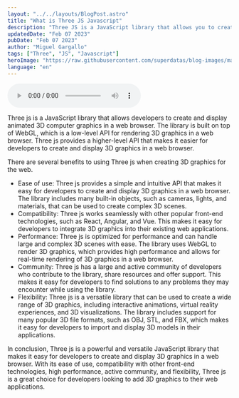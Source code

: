 ```yaml
---
layout: "../../layouts/BlogPost.astro"
title: "What is Three JS Javascript"
description: "Three JS is a JavaScript library that allows you to create 3D graphics in the browser. It is a powerful tool for creating interactive 3D graphics, and it is used by many popular websites and applications."
updatedDate: "Feb 07 2023"
pubDate: "Feb 07 2023"
author: "Miguel Gargallo"
tags: ["Three", "JS", "Javascript"]
heroImage: "https://raw.githubusercontent.com/superdatas/blog-images/main/ai-advancement-science.png"
language: "en"
---
```


<audio controls>
  <source src="https://github.com/superdatas/blog-audios/raw/main/three-js-javascript.wav" type="audio/wav" />
</audio> 

Three js is a JavaScript library that allows developers to create and display animated 3D computer graphics in a web browser. The library is built on top of WebGL, which is a low-level API for rendering 3D graphics in a web browser. Three js provides a higher-level API that makes it easier for developers to create and display 3D graphics in a web browser.

There are several benefits to using Three js when creating 3D graphics for the web.
- Ease of use: Three js provides a simple and intuitive API that makes it easy for developers to create and display 3D graphics in a web browser. The library includes many built-in objects, such as cameras, lights, and materials, that can be used to create complex 3D scenes.
- Compatibility: Three js works seamlessly with other popular front-end technologies, such as React, Angular, and Vue. This makes it easy for developers to integrate 3D graphics into their existing web applications.
- Performance: Three js is optimized for performance and can handle large and complex 3D scenes with ease. The library uses WebGL to render 3D graphics, which provides high performance and allows for real-time rendering of 3D graphics in a web browser.
- Community: Three js has a large and active community of developers who contribute to the library, share resources and offer support. This makes it easy for developers to find solutions to any problems they may encounter while using the library.
- Flexibility: Three js is a versatile library that can be used to create a wide range of 3D graphics, including interactive animations, virtual reality experiences, and 3D visualizations. The library includes support for many popular 3D file formats, such as OBJ, STL, and FBX, which makes it easy for developers to import and display 3D models in their applications.

In conclusion, Three js is a powerful and versatile JavaScript library that makes it easy for developers to create and display 3D graphics in a web browser. With its ease of use, compatibility with other front-end technologies, high performance, active community, and flexibility, Three js is a great choice for developers looking to add 3D graphics to their web applications.